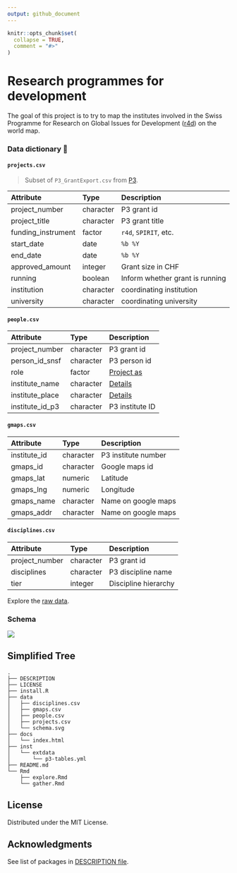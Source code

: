 ```yaml
---
output: github_document
---
```


<!-- README.md is generated from README.Rmd. Please edit that file -->

```r
knitr::opts_chunk$set(
  collapse = TRUE,
  comment = "#>"
)
```

# Research programmes for development

<!-- badges: start -->
<!-- badges: end -->

The goal of this project is to try to map the institutes involved in the Swiss Programme for Research on Global Issues for Development ([r4d](http://www.r4d.ch/)) on the world map.

### Data dictionary 🚧

#### `projects.csv`

> Subset of `P3_GrantExport.csv` from [P3](http://p3.snf.ch/Pages/DataAndDocumentation.aspx).


|Attribute           |Type      |Description                       |
|:------------------|:---------|:---------------------------------|
|project_number     |character |P3 grant id                       |
|project_title      |character |P3 grant title                    |
|funding_instrument |factor    |`r4d`, `SPIRIT`, etc.             |
|start_date         |date      |`%b %Y`                           |
|end_date           |date      |`%b %Y`                           |
|approved_amount    |integer   |Grant size in CHF                 |
|running            |boolean   |Inform whether grant is running   |
|institution        |character |coordinating institution          |
|university         |character |coordinating university           |

#### `people.csv`

|Attribute         |Type      |Description            |
|:----------------|:---------|:----------------------|
|project_number   |character |P3 grant id            |
|person_id_snsf   |character |P3 person id           |
|role             |factor    |[Project as](role)     |
|institute_name   |character |[Details](instname)    |
|institute_place  |character |[Details](instpalce)   |
|institute_id_p3  |character |P3 institute ID        |

#### `gmaps.csv`

|Attribute          |Type      |Description              |
|:-----------------|:---------|:------------------------|
|institute_id      |character |P3 institute number      |
|gmaps_id          |character |Google maps id           |
|gmaps_lat         |numeric   |Latitude                 |
|gmaps_lng         |numeric   |Longitude                |
|gmaps_name        |character |Name on google maps      |
|gmaps_addr        |character |Name on google maps      |

#### `disciplines.csv`

|Attribute          |Type      |Description              |
|:-----------------|:---------|:------------------------|
|project_number    |character |P3 grant id              |
|disciplines       |character |P3 discipline name       |
|tier              |integer   |Discipline hierarchy     |

[role]: http://p3.snf.ch/Pages/DataAndDocumentation.aspx#Projects%20as%20responsible%20Applicant "Example"
[instname]: http://p3.snf.ch/Pages/DataAndDocumentation.aspx#Institute%20Name "Institute name"
[instplace]: http://p3.snf.ch/Pages/DataAndDocumentation.aspx#Institute%20Place "Institute place"


Explore the [raw data](https://flatgithub.com/zambujo/r4data).


### Schema

![](./data/schema.svg)

## Simplified Tree
 
```
.
├── DESCRIPTION
├── LICENSE
├── install.R
├── data
│   ├── disciplines.csv
│   ├── gmaps.csv
│   ├── people.csv
│   ├── projects.csv
│   └── schema.svg
├── docs
│   └── index.html
├── inst
│   └── extdata
│       └── p3-tables.yml
├── README.md
└── Rmd
    ├── explore.Rmd
    └── gather.Rmd

```

## License

Distributed under the MIT License.

## Acknowledgments

See list of packages in [DESCRIPTION file](./DESCRIPTION).
